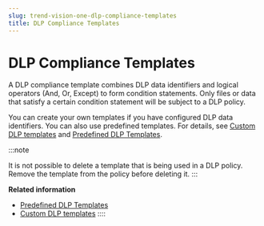 ```yaml
---
slug: trend-vision-one-dlp-compliance-templates
title: DLP Compliance Templates
---
```

# DLP Compliance Templates

A DLP compliance template combines DLP data identifiers and logical operators (And, Or, Except) to form condition statements. Only files or data that satisfy a certain condition statement will be subject to a DLP policy.

You can create your own templates if you have configured DLP data identifiers. You can also use predefined templates. For details, see [Custom DLP templates](custom-dlp-templates.mdx) and [Predefined DLP Templates](predefined-dlp-templates-email-sec.mdx).

:::note

It is not possible to delete a template that is being used in a DLP policy. Remove the template from the policy before deleting it.
:::

**Related information**

- [Predefined DLP Templates](predefined-dlp-templates-email-sec.mdx)
- [Custom DLP templates](custom-dlp-templates-3.md "Create your own DLP templates if you have configured data identifiers.")
::::
